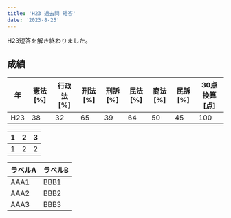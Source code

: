 ```yaml
---
title: 'H23 過去問 短答'
date: '2023-8-25'
---
```


H23短答を解き終わりました。

## 成績

| 年  | 憲法 [%] | 行政法 [%] | 刑法 [%] | 刑訴 [%] | 民法 [%] | 商法 [%] | 民訴 [%] | 30点換算 [点] | 
| --- | -------- | ---------- | -------- | -------- | -------- | -------- | -------- | ------------- | 
| H23 | 38       | 32         | 65       | 39       | 64       | 50       | 45       | 100           | 

| 1 | 2 | 3 |
|---|---|---|
| 1 | 2 | 2 |

|ラベルA|ラベルB|
|:---|:---|
|AAA1|BBB1|
|AAA2|BBB2|
|AAA3|BBB3|
